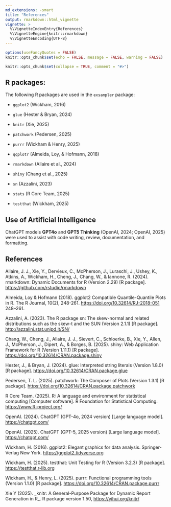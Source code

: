 ```yaml
---
md_extensions: -smart
title: "References"
output: rmarkdown::html_vignette
vignette: >
  %\VignetteIndexEntry{References}
  %\VignetteEngine{knitr::rmarkdown}
  %\VignetteEncoding{UTF-8}
---
```

```r
options(useFancyQuotes = FALSE)
knitr::opts_chunk$set(echo = FALSE, message = FALSE, warning = FALSE)
```

```r
knitr::opts_chunk$set(collapse = TRUE, comment = "#>")
```

## R packages:

The following R packages are used in the `exsampler` package:

-   `ggplot2` (Wickham, 2016)

-   `glue` (Hester & Bryan, 2024)

-   `knitr` (Xie, 2025)

-   `patchwork` (Pedersen, 2025)

-   `purrr` (Wickham & Henry, 2025)

-   `qqplotr` (Almeida, Loy, & Hofmann, 2018)

-   `rmarkdown` (Allaire et al., 2024)

-   `shiny` (Chang et al., 2025)

-   `sn` (Azzalini, 2023)

-   `stats` (R Core Team, 2025)

-   `testthat` (Wickham, 2025)

## Use of Artificial Intelligence

ChatGPT models **GPT4o** and **GPT5 Thinking** (OpenAI, 2024; OpenAI, 2025) were used to assist with code writing, review, documentation, and formatting.

## **References**

Allaire, J. J., Xie, Y., Dervieux, C., McPherson, J., Luraschi, J., Ushey, K., Atkins, A., Wickham, H., Cheng, J., Chang, W., & Iannone, R. (2024). rmarkdown: Dynamic Documents for R (Version 2.29) [R package]. <https://github.com/rstudio/rmarkdown>

Almeida, Loy & Hofmann (2018). ggplot2 Compatible Quantile-Quantile Plots in R. The R Journal, 10(2), 248-261. <https://doi.org/10.32614/RJ-2018-051> 248--261.

Azzalini, A. (2023). The R package sn: The skew-normal and related distributions such as the skew-t and the SUN (Version 2.1.1) [R package]. <http://azzalini.stat.unipd.it/SN/>

Chang, W., Cheng, J., Allaire, J. J., Sievert, C., Schloerke, B., Xie, Y., Allen, J., McPherson, J., Dipert, A., & Borges, B. (2025). shiny: Web Application Framework for R (Version 1.11.1) [R package]. <https://doi.org/10.32614/CRAN.package.shiny>

Hester, J., & Bryan, J. (2024). glue: Interpreted string literals (Version 1.8.0) [R package]. <https://doi.org/10.32614/CRAN.package.glue>

Pedersen, T. L. (2025). patchwork: The Composer of Plots (Version 1.3.1) [R package]. <https://doi.org/10.32614/CRAN.package.patchwork>

R Core Team. (2025). R: A language and environment for statistical computing [Computer software]. R Foundation for Statistical Computing. <https://www.R-project.org/>

OpenAI. (2024). ChatGPT (GPT-4o, 2024 version) [Large language model]. <https://chatgpt.com/>

OpenAI. (2025). ChatGPT (GPT-5, 2025 version) [Large language model]. <https://chatgpt.com/>

Wickham, H. (2016). ggplot2: Elegant graphics for data analysis. Springer-Verlag New York. <https://ggplot2.tidyverse.org>

Wickham, H. (2025). testthat: Unit Testing for R (Version 3.2.3) [R package]. <https://testthat.r-lib.org>

Wickham, H., & Henry, L. (2025). purrr: Functional programming tools (Version 1.1.0) [R package]. <https://doi.org/10.32614/CRAN.package.purrr>

Xie Y (2025). \_knitr: A General-Purpose Package for Dynamic Report Generation in R\_. R package version 1.50, <https://yihui.org/knitr/>
